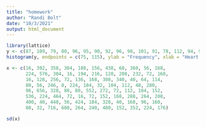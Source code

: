```yaml
---
title: "homework"
author: "Randi Bolt"
date: "10/3/2021"
output: html_document
---
```


```r
library(lattice)
y <- c(87, 109, 79, 80, 96, 95, 90, 92, 96, 98, 101, 91, 78, 112, 94, 98, 94, 107, 81, 96)
histogram(y, endpoints = c(75, 115), ylab = "Frequency", xlab = "Heart Rates")
```


```r
x <- c(16, 392, 358, 304, 108, 156, 438, 60, 360, 56, 168, 
       224, 576, 384, 16, 194, 216, 120, 208, 232, 72, 168,
       16, 128, 256, 72, 136, 168, 308, 340, 40, 64, 114, 
       80, 56, 246, 8, 224, 184, 32, 104, 112, 40, 280,
       96, 656, 328, 80, 80, 552, 272, 72, 112, 184, 152, 
       536, 224, 464, 72, 16, 72, 152, 168, 288, 264, 208,
       400, 40, 448, 56, 424, 184, 328, 40, 168, 96, 160,
       80, 32, 716, 608, 264, 240, 480, 152, 352, 224, 176)

sd(x)
```

